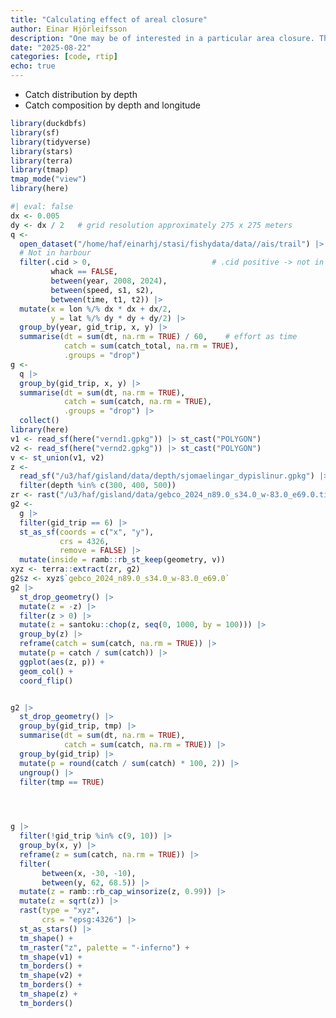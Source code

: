 ```yaml
---
title: "Calculating effect of areal closure"
author: Einar Hjörleifsson
description: "One may be of interested in a particular area closure. The first question that springs to mind is what effect does it have on fishing? Here we explore some algorithm that may be of use when trying to answer that question."
date: "2025-08-22"
categories: [code, rtip]
echo: true
---
```


* Catch distribution by depth
* Catch composition by depth and longitude




```r
library(duckdbfs)
library(sf)
library(tidyverse)
library(stars)
library(terra)
library(tmap)
tmap_mode("view")
library(here)
```


```r
#| eval: false
dx <- 0.005
dy <- dx / 2   # grid resolution approximately 275 x 275 meters
q <- 
  open_dataset("/home/haf/einarhj/stasi/fishydata/data//ais/trail") |> 
  # Not in harbour
  filter(.cid > 0,                           # .cid positive -> not in harbour
         whack == FALSE,
         between(year, 2008, 2024),
         between(speed, s1, s2),
         between(time, t1, t2)) |> 
  mutate(x = lon %/% dx * dx + dx/2,
         y = lat %/% dy * dy + dy/2) |> 
  group_by(year, gid_trip, x, y) |> 
  summarise(dt = sum(dt, na.rm = TRUE) / 60,    # effort as time
            catch = sum(catch_total, na.rm = TRUE),
            .groups = "drop")
g <- 
  q |> 
  group_by(gid_trip, x, y) |> 
  summarise(dt = sum(dt, na.rm = TRUE),
            catch = sum(catch, na.rm = TRUE),
            .groups = "drop") |> 
  collect()
library(here)
v1 <- read_sf(here("vernd1.gpkg")) |> st_cast("POLYGON")
v2 <- read_sf(here("vernd2.gpkg")) |> st_cast("POLYGON")
v <- st_union(v1, v2)
z <- 
  read_sf("/u3/haf/gisland/data/depth/sjomaelingar_dypislinur.gpkg") |> 
  filter(depth %in% c(300, 400, 500))
zr <- rast("/u3/haf/gisland/data/gebco_2024_n89.0_s34.0_w-83.0_e69.0.tif")
g2 <- 
  g |> 
  filter(gid_trip == 6) |> 
  st_as_sf(coords = c("x", "y"),
           crs = 4326,
           remove = FALSE) |> 
  mutate(inside = ramb::rb_st_keep(geometry, v))
xyz <- terra::extract(zr, g2)
g2$z <- xyz$`gebco_2024_n89.0_s34.0_w-83.0_e69.0`
g2 |> 
  st_drop_geometry() |> 
  mutate(z = -z) |> 
  filter(z > 0) |> 
  mutate(z = santoku::chop(z, seq(0, 1000, by = 100))) |> 
  group_by(z) |> 
  reframe(catch = sum(catch, na.rm = TRUE)) |> 
  mutate(p = catch / sum(catch)) |> 
  ggplot(aes(z, p)) +
  geom_col() +
  coord_flip()


g2 |> 
  st_drop_geometry() |> 
  group_by(gid_trip, tmp) |> 
  summarise(dt = sum(dt, na.rm = TRUE),
            catch = sum(catch, na.rm = TRUE)) |> 
  group_by(gid_trip) |> 
  mutate(p = round(catch / sum(catch) * 100, 2)) |> 
  ungroup() |> 
  filter(tmp == TRUE)
  



g |> 
  filter(!gid_trip %in% c(9, 10)) |> 
  group_by(x, y) |> 
  reframe(z = sum(catch, na.rm = TRUE)) |> 
  filter(
       between(x, -30, -10),
       between(y, 62, 68.5)) |> 
  mutate(z = ramb::rb_cap_winsorize(z, 0.99)) |> 
  mutate(z = sqrt(z)) |> 
  rast(type = "xyz",
       crs = "epsg:4326") |> 
  st_as_stars() |> 
  tm_shape() +
  tm_raster("z", palette = "-inferno") +
  tm_shape(v1) +
  tm_borders() +
  tm_shape(v2) +
  tm_borders() +
  tm_shape(z) +
  tm_borders()
```

